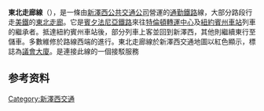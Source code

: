{{not|東北走廊}}
{{Infobox rail line
|logo = <!-- 檔案不存在 NortheastCorridorLine.svg ，可從英文維基百科取得 -->
|logo_width = 50px
|name = 東北走廊線
|box_width=300px
|image = New Jersey Transit Bombardier Multi-Level Vehicle 7009.jpg
|image_width = 300px
|caption  = #3945列車進入[[新布朗斯維克站|新布朗斯維克站]]。
|type = [[通勤鐵路|通勤鐵路]]
|system = [[新泽西公共交通公司|新泽西公共交通公司]]
|status =
|locale = {{link-en|北澤西|North Jersey|北}}及{{link-en|中澤西|Central Jersey}}
|start = [[賓夕法尼亞車站_(紐約市)|紐約賓州車站]]
|end  = [[特倫頓轉換中心|特倫頓轉換中心]]
|stations = 17個
|routes =
|daily_ridership = 117,400（每日平均）<ref name="njt boardings">{{cite web | url=http://media.nj.com/bergen_impact/other/1Q2013.pdf | title=QUARTERLY RIDERSHIP TRENDS ANALYSIS | publisher=New Jersey Transit | date=December 27, 2012 | accessdate=December 27, 2012 | archiveurl=https://www.webcitation.org/6DEGzJnox?url=http://media.nj.com/bergen_impact/other/1Q2013.pdf | archivedate=2012-12-27 | dead-url=yes }}</ref>
|open        =
|close       =
|owner       = [[美鐵|美鐵]]（軌道）
|operator    = [[新泽西公共交通公司|新泽西公共交通公司]]
|character   =
|stock       = 
|linelength  =
|tracklength = {{convert|58.1|mi|km|abbr=on}}
|tracks = 
|gauge       = {{RailGauge|sg|allk=on}}
|electrification =
|speed       =
|elevation   =
|map         = {{NJTransit-NEC-infobox}}
}}
'''東北走廊線'''（{{lang-en|Northeast Corridor Line}}），是一條由[[新澤西公共交通公司|新澤西公共交通公司]]營運的[[通勤鐵路|通勤鐵路]]線，大部分路段行走[[美鐵|美鐵]]的[[東北走廊|東北走廊]]。它是[[賓夕法尼亞鐵路|賓夕法尼亞鐵路]]來往[[特倫頓轉運中心|特倫頓轉運中心]]及[[賓夕法尼亞車站_(紐約市)|紐約賓州車站]]列車的繼承者。抵達紐約賓州車站後，部分列車上客並回到新澤西，其他則繼續東行至{{link-en|陽邊車廠|Sunnyside Yard}}儲車。多數維修於路線西端的{{link-en|莫里斯維爾車廠|Morrisville Yard}}進行。東北走廊線於新澤西交通地圖以紅色顯示，標誌為[[紐澤西州議會大廈|議會大廈]]。{{link-en|普林斯頓支線|Princeton Branch}}是連接此線的一個接駁服務

==参考资料==
{{reflist}}

{{NJT东北走廊线}}
{{东北走廊列车服务}}
[[Category:新澤西交通|Category:新澤西交通]]